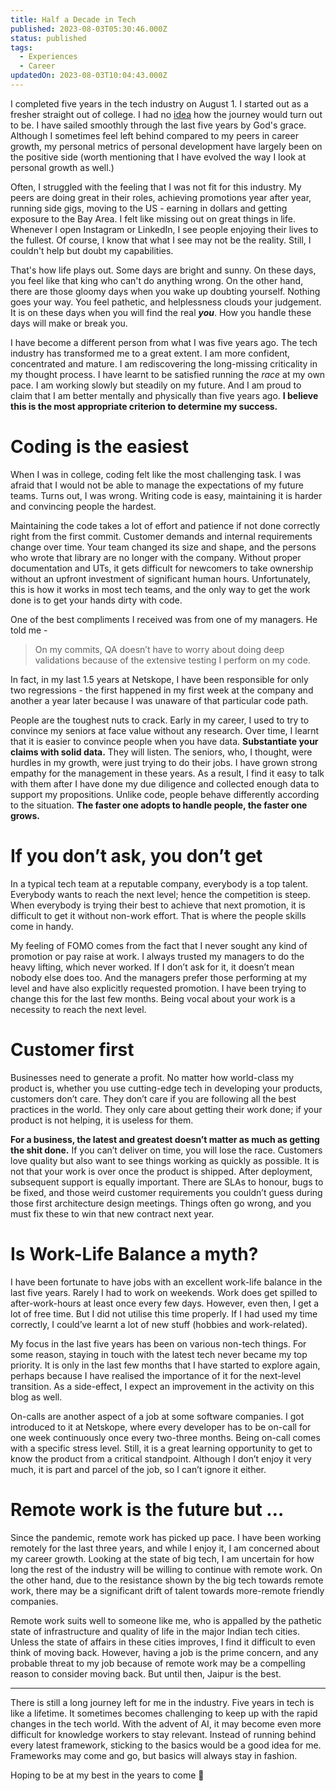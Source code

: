 ```yaml
---
title: Half a Decade in Tech
published: 2023-08-03T05:30:46.000Z
status: published
tags:
  - Experiences
  - Career
updatedOn: 2023-08-03T10:04:43.000Z
---
```


I completed five years in the tech industry on August 1. I started out as a fresher straight out of college. I had no [idea](/blog/beginning-a-new-journey) how the journey would turn out to be. I have sailed smoothly through the last five years by God's grace. Although I sometimes feel left behind compared to my peers in career growth, my personal metrics of personal development have largely been on the positive side (worth mentioning that I have evolved the way I look at personal growth as well.)

Often, I struggled with the feeling that I was not fit for this industry. My peers are doing great in their roles, achieving promotions year after year, running side gigs, moving to the US - earning in dollars and getting exposure to the Bay Area. I felt like missing out on great things in life. Whenever I open Instagram or LinkedIn, I see people enjoying their lives to the fullest. Of course, I know that what I see may not be the reality. Still, I couldn't help but doubt my capabilities.

That's how life plays out. Some days are bright and sunny. On these days, you feel like that king who can't do anything wrong. On the other hand, there are those gloomy days when you wake up doubting yourself. Nothing goes your way. You feel pathetic, and helplessness clouds your judgement. It is on these days when you will find the real ***you***. How you handle these days will make or break you.

I have become a different person from what I was five years ago. The tech industry has transformed me to a great extent. I am more confident, concentrated and mature. I am rediscovering the long-missing criticality in my thought process. I have learnt to be satisfied running the *race* at my own pace. I am working slowly but steadily on my future. And I am proud to claim that I am better mentally and physically than five years ago. **I believe this is the most appropriate criterion to determine my success.**

# Coding is the easiest

When I was in college, coding felt like the most challenging task. I was afraid that I would not be able to manage the expectations of my future teams. Turns out, I was wrong. Writing code is easy, maintaining it is harder and convincing people the hardest.

Maintaining the code takes a lot of effort and patience if not done correctly right from the first commit. Customer demands and internal requirements change over time. Your team changed its size and shape, and the persons who wrote that library are no longer with the company. Without proper documentation and UTs, it gets difficult for newcomers to take ownership without an upfront investment of significant human hours. Unfortunately, this is how it works in most tech teams, and the only way to get the work done is to get your hands dirty with code.

One of the best compliments I received was from one of my managers. He told me -
> On my commits, QA doesn’t have to worry about doing deep validations because of the extensive testing I perform on my code.

In fact, in my last 1.5 years at Netskope, I have been responsible for only two regressions - the first happened in my first week at the company and another a year later because I was unaware of that particular code path.

People are the toughest nuts to crack. Early in my career, I used to try to convince my seniors at face value without any research. Over time, I learnt that it is easier to convince people when you have data. **Substantiate your claims with solid data.** They will listen. The seniors, who, I thought, were hurdles in my growth, were just trying to do their jobs. I have grown strong empathy for the management in these years. As a result, I find it easy to talk with them after I have done my due diligence and collected enough data to support my propositions. Unlike code, people behave differently according to the situation. **The faster one adopts to handle people, the faster one grows.**

# If you don’t ask, you don’t get

In a typical tech team at a reputable company, everybody is a top talent. Everybody wants to reach the next level; hence the competition is steep. When everybody is trying their best to achieve that next promotion, it is difficult to get it without non-work effort. That is where the people skills come in handy.

My feeling of FOMO comes from the fact that I never sought any kind of promotion or pay raise at work. I always trusted my managers to do the heavy lifting, which never worked. If I don’t ask for it, it doesn’t mean nobody else does too. And the managers prefer those performing at my level and have also explicitly requested promotion. I have been trying to change this for the last few months. Being vocal about your work is a necessity to reach the next level.

# Customer first

Businesses need to generate a profit. No matter how world-class my product is, whether you use cutting-edge tech in developing your products, customers don’t care. They don’t care if you are following all the best practices in the world. They only care about getting their work done; if your product is not helping, it is useless for them.

**For a business, the latest and greatest doesn’t matter as much as getting the shit done.** If you can’t deliver on time, you will lose the race. Customers love quality but also want to see things working as quickly as possible. It is not that your work is over once the product is shipped. After deployment, subsequent support is equally important. There are SLAs to honour, bugs to be fixed, and those weird customer requirements you couldn’t guess during those first architecture design meetings. Things often go wrong, and you must fix these to win that new contract next year.

# Is Work-Life Balance a myth?

I have been fortunate to have jobs with an excellent work-life balance in the last five years. Rarely I had to work on weekends. Work does get spilled to after-work-hours at least once every few days. However, even then, I get a lot of free time. But I did not utilise this time properly. If I had used my time correctly, I could’ve learnt a lot of new stuff (hobbies and work-related).

My focus in the last five years has been on various non-tech things. For some reason, staying in touch with the latest tech never became my top priority. It is only in the last few months that I have started to explore again, perhaps because I have realised the importance of it for the next-level transition. As a side-effect, I expect an improvement in the activity on this blog as well.

On-calls are another aspect of a job at some software companies. I got introduced to it at Netskope, where every developer has to be on-call for one week continuously once every two-three months. Being on-call comes with a specific stress level. Still, it is a great learning opportunity to get to know the product from a critical standpoint. Although I don’t enjoy it very much, it is part and parcel of the job, so I can’t ignore it either.

# Remote work is the future but …

Since the pandemic, remote work has picked up pace. I have been working remotely for the last three years, and while I enjoy it, I am concerned about my career growth. Looking at the state of big tech, I am uncertain for how long the rest of the industry will be willing to continue with remote work. On the other hand, due to the resistance shown by the big tech towards remote work, there may be a significant drift of talent towards more-remote friendly companies.

Remote work suits well to someone like me, who is appalled by the pathetic state of infrastructure and quality of life in the major Indian tech cities. Unless the state of affairs in these cities improves, I find it difficult to even think of moving back. However, having a job is the prime concern, and any probable threat to my job because of remote work may be a compelling reason to consider moving back. But until then, Jaipur is the best.

---

There is still a long journey left for me in the industry. Five years in tech is like a lifetime. It sometimes becomes challenging to keep up with the rapid changes in the tech world. With the advent of AI, it may become even more difficult for knowledge workers to stay relevant. Instead of running behind every latest framework, sticking to the basics would be a good idea for me. Frameworks may come and go, but basics will always stay in fashion.

Hoping to be at my best in the years to come **🥳**
